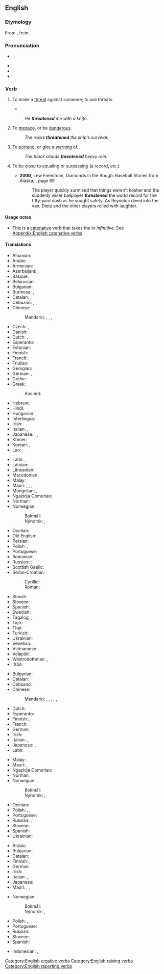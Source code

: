 ==English==

===Etymology===
From {{inh|en|enm|thrēten}}, from {{inh|en|ang|þrēatian}}.
{{root|en|ine-pro|*trewd-}}

===Pronunciation===
* {{enPR|thrĕt′n̩}}, {{IPA|en|/ˈθɹɛt.n̩/}}
* {{audio|en|en-us-threaten.ogg|Audio (US)}}
* {{rhymes|en|ɛtn̩|s=2}}
* {{hyphenation|en|threat|en}}

===Verb===
{{en-verb}}

# To make a [[threat]] against someone; to use threats.
#: {{antonyms|en|promise}}
#* {{quote-book|en|year=1905|author=[[w:Emma Orczy|Baroness Emmuska Orczy]]
|title=[[w:The Case of Miss Elliott|The Hocussing of Cigarette]]
|chapter=2|url=http://openlibrary.org/works/OL8479084W
|passage=No one, however, would have anything to do with him, as Mr. Keeson's orders in those respects were very strict&thinsp;; he had often '''threatened''' any one of his ''employés'' with instant dismissal if he found him in company with one of these touts.}}
#: ''He '''threatened''' me with a knife.''
# To [[menace]], or be [[dangerous]].
#: ''The rocks '''threatened''' the ship's survival.''
# To [[portend]], or give a [[warning]] of.
#: ''The black clouds '''threatened''' heavy rain.''
# {{lb|en|figuratively}} To be close to equaling or surpassing (a record, etc.)
#* '''2000''', Lew Freedman, Diamonds in the Rough: Baseball Stories from Alaska, {{ISBN|0945397828}}, page 69
#*: The player quickly surmised that things weren't kosher and the suddenly wiser ballplayer '''threatened''' the world record for the fifty-yard dash as he sought safety. As Reynolds dived into the van, Dietz and the other players rolled with laughter.

====Usage notes====
* This is a [[catenative]] verb that takes the ''to infinitive''. See [[Appendix:English catenative verbs]]

====Translations====
{{trans-top|to make a threat against someone; to use threats}}
* Albanian: {{t-needed|sq}}
* Arabic: {{t|ar|هَدَّدَ}}
* Armenian: {{t+|hy|սպառնալ}}
* Azerbaijani: {{t+|az|hədələmək}}, {{t|az|təhdid etmək}}
* Basque: {{t-needed|eu}}
* Belarusian: {{t|be|пагража́ць|impf}}
* Bulgarian: {{t+|bg|запла́швам}}
* Burmese: {{t+|my|ခြိမ်း}}, {{t+|my|ခြိမ်းခြောက်}}
* Catalan: {{t+|ca|amenaçar}}
* Cebuano: {{t|ceb|huga}}, {{t|ceb|hulga}}, {{t|ceb|talhog}}
* Chinese:
*: Mandarin: {{t+|cmn|威脅|sc=Hani}}, {{t+|cmn|威胁|tr=wēixié|sc=Hani}}, {{t+|cmn|恐嚇|sc=Hani}}, {{t+|cmn|恐吓|tr=kǒnghè|sc=Hani}}
* Czech: {{t+|cs|hrozit}}, {{t+|cs|vyhrožovat}}
* Danish: {{t+|da|true}}
* Dutch: {{t+|nl|bedreigen}}, {{t+|nl|dreigen}}
* Esperanto: {{t|eo|minaci}}
* Estonian: {{t-needed|et}}
* Finnish: {{t+|fi|uhkailla}}
* French: {{t+|fr|menacer}}
* Friulian: {{t|fur|menaçâ}}
* Georgian: {{t-needed|ka}}
* German: {{t+|de|drohen}}, {{t+|de|bedrohen}}
* Gothic: {{t|got|𐍈𐍉𐍄𐌾𐌰𐌽}}
* Greek: {{t+|el|απειλώ}}
*: Ancient: {{t|grc|ἀπειλέω}}
* Hebrew: {{t|he|איים}}
* Hindi: {{t+|hi|धमकाना}}
* Hungarian: {{t+|hu|fenyeget}}
* Interlingua: {{t|ia|menaciar}}
* Irish: {{t|ga|bagair}}
* Italian: {{t+|it|minacciare}}, {{t+|it|impaurire}}
* Japanese: {{t+|ja|脅す|tr=おどす, odosu}}, {{t+|ja|脅迫|tr=きょうはくする, kyōhaku suru|alt=脅迫する}}, {{t+|ja|脅かす|tr=おどかす, odokasu, おびやかす, obiyakasu|sc=Jpan}}
* Khmer: {{t+|km|កំញើញ}}
* Korean: {{t+|ko|위협하다}}, {{t+|ko|협박하다}}
* Lao: {{t+|lo|ຂູ່}}
{{trans-mid}}
* Latin: {{t+|la|minor}}, {{t|la|minitor}}
* Latvian: {{t-needed|lv}}
* Lithuanian: {{t-needed|lt}}
* Macedonian: {{t|mk|заканува|impf}}
* Malay: {{t|ms|ugut}}
* Maori: {{t|mi|takutaku}}, {{t|mi|kapatau}}, {{t|mi|whakaweti}}, {{t|mi|whakahakahaka}}
* Mongolian: {{t+|mn|айлгах}}, {{t|mn|сүрдүүлэх}}
* Ngazidja Comorian: {{t|zdj|risiza|alt=urisiza}}
* Norman: {{t|nrf|m'nichi}} {{qualifier|Jersey}}
* Norwegian:
*: Bokmål: {{t+|nb|true}}
*: Nynorsk: {{t|nn|true}}, {{t|nn|truge}}
* Occitan: {{t+|oc|menaçar}}
* Old English: {{t|ang|þrēaġan}}
* Persian: {{t+|fa|تهدید کردن|tr=tahdid kardan}}
* Polish: {{t+|pl|grozić|impf}}, {{t|pl|pogrozić|pf}}
* Portuguese: {{t+|pt|ameaçar}}
* Romanian: {{t+|ro|amenința}}
* Russian: {{t+|ru|грози́ть|impf}}; {{t+|ru|угрожа́ть|impf}}
* Scottish Gaelic: {{t|gd|maoidh}}
* Serbo-Croatian:
*: Cyrillic: {{t|sh|претити|impf}}
*: Roman: {{t+|sh|pretiti|impf}}
* Slovak: {{t|sk|hroziť|impf}}
* Slovene: {{t+|sl|groziti}}
* Spanish: {{t+|es|amenazar}}
* Swedish: {{t+|sv|hota}}
* Tagalog: {{t|tl|pagbantaan}}, {{t|tl|balaan}}
* Tajik: {{t|tg|таҳдид кардан}}
* Thai: {{t+|th|ขู่}}
* Turkish: {{t+|tr|gözünü korkutmak}}
* Ukrainian: {{t|uk|погро́жувати}}
* Venetian: {{t|vec|minasar}}, {{t|vec|manasar}}
* Vietnamese: {{t+|vi|doạ}}
* Volapük: {{t+|vo|tädön}}
* Westrobothnian: {{t|gmq-bot|ålåvas}}, {{t|gmq-bot|ålåva}}
* ǃXóõ: {{t|nmn|ʻǁna̰ha}}
{{trans-bottom}}

{{trans-top|to menace, or be dangerous}}
* Bulgarian: {{t+|bg|заплашвам}}
* Catalan: {{t+|ca|amenaçar}}
* Cebuano: {{t|ceb|hulga}}
* Chinese:
*: Mandarin: {{t+|cmn|威脅|sc=Hani}}, {{t+|cmn|威胁|tr=wēixié|sc=Hani}}, {{t+|cmn|恐嚇|sc=Hani}}, {{t+|cmn|恐吓|tr=kǒnghè|sc=Hani}}, {{t+|cmn|危險|alt=有...危險|sc=Hani}}, {{t+|cmn|危险|tr=yǒu...wéixiǎn|alt=有...危险|sc=Hani}}
* Dutch: {{t+|nl|bedreigen}}
* Esperanto: {{t|eo|minaci}}
* Finnish: {{t+|fi|uhata}}, {{t+|fi|vaarantaa}}
* French: {{t+|fr|menacer}}
* German: {{t+|de|bedrohen}}
* Irish: {{t|ga|bagair}}
* Italian: {{t+|it|minacciare}}, {{t+|it|intimidire}}
* Japanese: {{t+|ja|脅かす|tr=おどかす, odokasu, おびやかす, obiyakasu|sc=Jpan}}, {{t+|ja|威嚇|tr=いかくする, ikaku suru|alt=威嚇する}}
* Latin: {{t|la|insto}}
{{trans-mid}}
* Malay: {{t+|ms|ancam}}
* Maori: {{t|mi|wananga}}, {{t|mi|whakahakahaka}}
* Ngazidja Comorian: {{t|zdj|shangaza|alt=ushangaza}}
* Norman: {{t|nrf|m'nichi}} {{qualifier|Jersey}}
* Norwegian:
*: Bokmål: {{t+|nb|true}}
*: Nynorsk: {{t|nn|true}}, {{t|nn|truge}}
* Occitan: {{t+|oc|menaçar}}
* Polish: {{t+|pl|grozić|impf}}, {{t+|pl|zagrozić|pf}}, {{t+|pl|zagrażać|impf}}
* Portuguese: {{t+|pt|ameaçar}}
* Russian: {{t+|ru|грози́ть|impf}}; {{t+|ru|угрожа́ть|impf}}
* Slovene: {{t+|sl|groziti}}
* Spanish: {{t+|es|amenazar}}
* Ukrainian: {{t|uk|погро́жувати}}
{{trans-bottom}}

{{trans-top|to portend, or give a warning}}
* Arabic: {{t|ar|أَنْذَرَ}}
* Bulgarian: {{t|bg|заканвам се}}
* Catalan: {{t+|ca|amenaçar}}
* Finnish: {{t+|fi|enteillä}}, {{t+|fi|uhata}}
* German: {{t+|de|androhen}}
* Irish: {{t|ga|bagair}}
* Italian: {{t+|it|avvisare}}, {{t+|it|promettere}}
* Japanese: {{t+|ja|威嚇|tr=いかくする, ikaku suru|alt=威嚇する}}
* Maori: {{t|mi|kapatau}}, {{t|mi|hākiwakiwa}} {{qualifier|of rain}}, {{t|mi|takareko}} {{qualifier|of rain}}
{{trans-mid}}
* Norwegian:
*: Bokmål: {{t+|nb|true}}
*: Nynorsk: {{t|nn|true}}, {{t|nn|truge}}
* Polish: {{t+|pl|grozić|impf}} {{qualifier|dated}}, {{t|pl|pogrozić|pf}} {{qualifier|dated}}
* Portuguese: {{t+|pt|ameaçar}}
* Russian: {{t+|ru|предвеща́ть|impf}}
* Slovene: {{t+|sl|groziti}}
* Spanish: {{t+|es|amenazar}}
{{trans-bottom}}

{{checktrans-top}}
* Indonesian: {{t+check|id|ancam|alt=mengancam}}, {{t+check|id|takut|alt=menakut-nakuti}}
{{trans-bottom}}

[[Category:English ergative verbs]]
[[Category:English raising verbs]]
[[Category:English reporting verbs]]